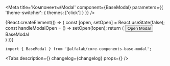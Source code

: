 


<Meta
    title='Компоненты/Modal'
    component={BaseModal}
    parameters={{ 'theme-switcher': { themes: ['click'] } }}
/>

<Story name="BaseModal">
    {React.createElement(() => {
        const [open, setOpen] = React.useState(false);
        const handleModalOpen = () => setOpen(!open);
        return (
            <React.Fragment>
                <Button type='button' size='xs' onClick={handleModalOpen}>
                    Open Modal
                </Button>
                <BaseModal
                    open={open}
                    onClose={handleModalOpen}
                >
                    <div style={{ padding: '100px' }}>BaseModal</div>
                </BaseModal>
            </React.Fragment>
        )
    })}
</Story>


<!-- Docs -->

<ComponentHeader
    name='BaseModal'
    version={version}
    package='@alfalab/core-components-base-modal'
    stage={1}
/>


```tsx
import { BaseModal } from '@alfalab/core-components-base-modal';
```

<Tabs
    description={<Description />}
    changelog={changelog}
    props={<Props of={BaseModal} />}
/>
